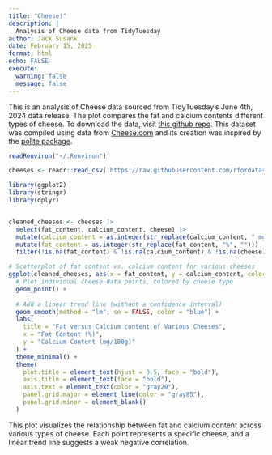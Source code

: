 ```yaml
---
title: "Cheese!"
description: |
  Analysis of Cheese data from TidyTuesday
author: Jack Susank
date: February 15, 2025
format: html
echo: FALSE
execute:
  warning: false
  message: false
---
```


This is an analysis of Cheese data sourced from TidyTuesday's June 4th, 2024 data release. The plot compares the fat and calcium contents different types of cheese. To download the data, visit [this github repo](https://github.com/rfordatascience/tidytuesday/blob/main/data/2024/2024-06-04/readme.md).
This dataset was compiled using data from [Cheese.com](https://www.cheese.com/) and its creation was inspired by the [polite package](https://dmi3kno.github.io/polite/). 

```r
readRenviron("~/.Renviron")
```


```r
cheeses <- readr::read_csv('https://raw.githubusercontent.com/rfordatascience/tidytuesday/main/data/2024/2024-06-04/cheeses.csv')
```

```r
library(ggplot2)
library(stringr)
library(dplyr)


cleaned_cheeses <- cheeses |>
  select(fat_content, calcium_content, cheese) |>
  mutate(calcium_content = as.integer(str_replace(calcium_content, " mg/100g", ""))) |>
  mutate(fat_content = as.integer(str_replace(fat_content, "%", ""))) |>
  filter(!is.na(fat_content) & !is.na(calcium_content) & !is.na(cheese))
```


```r

# Scatterplot of fat content vs. calcium content for various cheeses
ggplot(cleaned_cheeses, aes(x = fat_content, y = calcium_content, color = cheese)) +
  # Plot individual cheese data points, colored by cheese type
  geom_point() +
  
  # Add a linear trend line (without a confidence interval)
  geom_smooth(method = "lm", se = FALSE, color = "blue") +
  labs(
    title = "Fat versus Calcium content of Various Cheeses",
    x = "Fat Content (%)",
    y = "Calcium Content (mg/100g)"
  ) +
  theme_minimal() +
  theme(
    plot.title = element_text(hjust = 0.5, face = "bold"),
    axis.title = element_text(face = "bold"),
    axis.text = element_text(color = "gray20"),
    panel.grid.major = element_line(color = "gray85"),
    panel.grid.minor = element_blank()
  )
```


This plot visualizes the relationship between fat and calcium content across various types of cheese. Each point represents a specific cheese, and a linear trend line suggests a weak negative correlation.